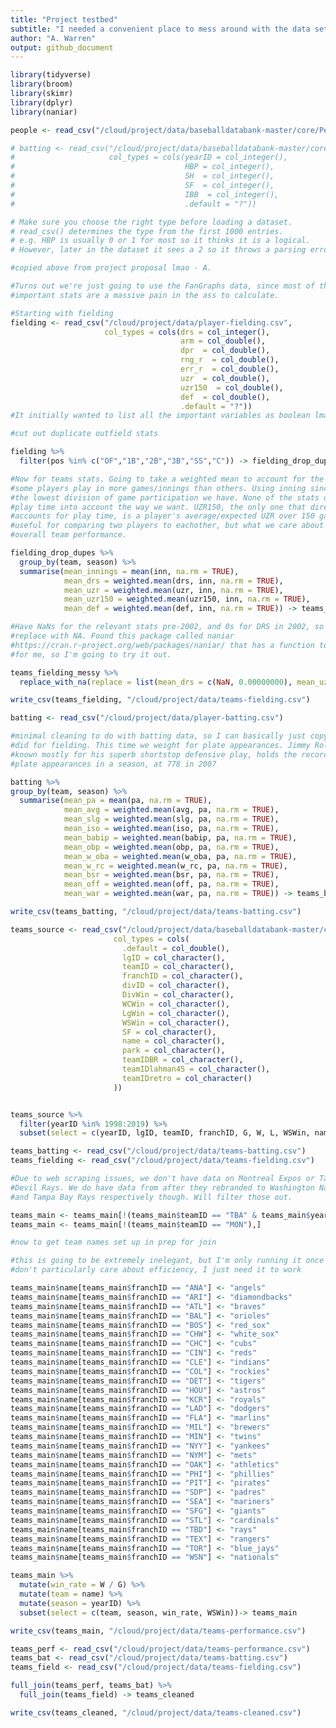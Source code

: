 ```yaml
---
title: "Project testbed"
subtitle: "I needed a convenient place to mess around with the data sets a bit"
author: "A. Warren"
output: github_document
---
```


```r
library(tidyverse)
library(broom)
library(skimr)
library(dplyr)
library(naniar)
```

```r
people <- read_csv("/cloud/project/data/baseballdatabank-master/core/People.csv")

# batting <- read_csv("/cloud/project/data/baseballdatabank-master/core/Batting.csv",
#                     col_types = cols(yearID = col_integer(),
#                                      HBP = col_integer(), 
#                                      SH  = col_integer(),
#                                      SF  = col_integer(),
#                                      IBB  = col_integer(),
#                                      .default = "?"))

# Make sure you choose the right type before loading a dataset.
# read_csv() determines the type from the first 1000 entries.
# e.g. HBP is usually 0 or 1 for most so it thinks it is a logical.
# However, later in the dataset it sees a 2 so it throws a parsing error.

#copied above from project proposal lmao - A.

#Turns out we're just going to use the FanGraphs data, since most of the
#important stats are a massive pain in the ass to calculate.

```


```r
#Starting with fielding
fielding <- read_csv("/cloud/project/data/player-fielding.csv",
                     col_types = cols(drs = col_integer(), 
                                      arm = col_double(), 
                                      dpr  = col_double(),
                                      rng_r  = col_double(),
                                      err_r  = col_double(),
                                      uzr  = col_double(),
                                      uzr150  = col_double(),
                                      def  = col_double(),
                                      .default = "?"))
#It initially wanted to list all the important variables as boolean lmao

#cut out duplicate outfield stats

fielding %>%
  filter(pos %in% c("OF","1B","2B","3B","SS","C")) -> fielding_drop_dupes

#Now for teams stats. Going to take a weighted mean to account for the fact that
#some players play in more games/innings than others. Using inning since that's
#the lowest division of game participation we have. None of the stats quite take
#play time into account the way we want. UZR150, the only one that directly 
#accounts for play time, is a player's average/expected UZR over 150 games. It's
#useful for comparing two players to eachother, but what we care about is 
#overall team performance.

fielding_drop_dupes %>%
  group_by(team, season) %>%
  summarise(mean_innings = mean(inn, na.rm = TRUE),
            mean_drs = weighted.mean(drs, inn, na.rm = TRUE),
            mean_uzr = weighted.mean(uzr, inn, na.rm = TRUE),
            mean_uzr150 = weighted.mean(uzr150, inn, na.rm = TRUE),
            mean_def = weighted.mean(def, inn, na.rm = TRUE)) -> teams_fielding_messy

#Have NaNs for the relevant stats pre-2002, and 0s for DRS in 2002, so I need to
#replace with NA. Found this package called naniar 
#https://cran.r-project.org/web/packages/naniar/ that has a function to do that 
#for me, so I'm going to try it out.

teams_fielding_messy %>%
  replace_with_na(replace = list(mean_drs = c(NaN, 0.00000000), mean_uzr = NaN, mean_uzr150 = NaN, mean_def = NaN)) -> teams_fielding

write_csv(teams_fielding, "/cloud/project/data/teams-fielding.csv")

```

```r
batting <- read_csv("/cloud/project/data/player-batting.csv")

#minimal cleaning to do with batting data, so I can basically just copy what I 
#did for fielding. This time we weight for plate appearances. Jimmy Rollins, 
#known mostly for his superb shortstop defensive play, holds the record for 
#plate appearances in a season, at 778 in 2007

batting %>%
group_by(team, season) %>%
  summarise(mean_pa = mean(pa, na.rm = TRUE),
            mean_avg = weighted.mean(avg, pa, na.rm = TRUE),
            mean_slg = weighted.mean(slg, pa, na.rm = TRUE),
            mean_iso = weighted.mean(iso, pa, na.rm = TRUE),
            mean_babip = weighted.mean(babip, pa, na.rm = TRUE),
            mean_obp = weighted.mean(obp, pa, na.rm = TRUE),
            mean_w_oba = weighted.mean(w_oba, pa, na.rm = TRUE),
            mean_w_rc = weighted.mean(w_rc, pa, na.rm = TRUE),
            mean_bsr = weighted.mean(bsr, pa, na.rm = TRUE),
            mean_off = weighted.mean(off, pa, na.rm = TRUE),
            mean_war = weighted.mean(war, pa, na.rm = TRUE)) -> teams_batting

write_csv(teams_batting, "/cloud/project/data/teams-batting.csv")
```
```r
teams_source <- read_csv("/cloud/project/data/baseballdatabank-master/core/Teams.csv",
                       col_types = cols(
                         .default = col_double(),
                         lgID = col_character(),
                         teamID = col_character(),
                         franchID = col_character(),
                         divID = col_character(),
                         DivWin = col_character(),
                         WCWin = col_character(),
                         LgWin = col_character(),
                         WSWin = col_character(),
                         SF = col_character(),
                         name = col_character(),
                         park = col_character(),
                         teamIDBR = col_character(),
                         teamIDlahman45 = col_character(),
                         teamIDretro = col_character()
                       ))


teams_source %>%
  filter(yearID %in% 1998:2019) %>%
  subset(select = c(yearID, lgID, teamID, franchID, G, W, L, WSWin, name))-> teams_main

teams_batting <- read_csv("/cloud/project/data/teams-batting.csv")
teams_fielding <- read_csv("/cloud/project/data/teams-fielding.csv")

#Due to web scraping issues, we don't have data on Montreal Expos or Tampa Bay 
#Devil Rays. We do have data from after they rebranded to Washington Nationals 
#and Tampa Bay Rays respectively though. Will filter those out.

teams_main <- teams_main[!(teams_main$teamID == "TBA" & teams_main$yearID %in% 1998:2007),]
teams_main <- teams_main[!(teams_main$teamID == "MON"),]

#now to get team names set up in prep for join

#this is going to be extremely inelegant, but I'm only running it once so I
#don't particularly care about efficiency, I just need it to work

teams_main$name[teams_main$franchID == "ANA"] <- "angels"
teams_main$name[teams_main$franchID == "ARI"] <- "diamondbacks"
teams_main$name[teams_main$franchID == "ATL"] <- "braves"
teams_main$name[teams_main$franchID == "BAL"] <- "orioles"
teams_main$name[teams_main$franchID == "BOS"] <- "red_sox"
teams_main$name[teams_main$franchID == "CHW"] <- "white_sox"
teams_main$name[teams_main$franchID == "CHC"] <- "cubs"
teams_main$name[teams_main$franchID == "CIN"] <- "reds"
teams_main$name[teams_main$franchID == "CLE"] <- "indians"
teams_main$name[teams_main$franchID == "COL"] <- "rockies"
teams_main$name[teams_main$franchID == "DET"] <- "tigers"
teams_main$name[teams_main$franchID == "HOU"] <- "astros"
teams_main$name[teams_main$franchID == "KCR"] <- "royals"
teams_main$name[teams_main$franchID == "LAD"] <- "dodgers"
teams_main$name[teams_main$franchID == "FLA"] <- "marlins"
teams_main$name[teams_main$franchID == "MIL"] <- "brewers"
teams_main$name[teams_main$franchID == "MIN"] <- "twins"
teams_main$name[teams_main$franchID == "NYY"] <- "yankees"
teams_main$name[teams_main$franchID == "NYM"] <- "mets"
teams_main$name[teams_main$franchID == "OAK"] <- "athletics"
teams_main$name[teams_main$franchID == "PHI"] <- "phillies"
teams_main$name[teams_main$franchID == "PIT"] <- "pirates"
teams_main$name[teams_main$franchID == "SDP"] <- "padres"
teams_main$name[teams_main$franchID == "SEA"] <- "mariners"
teams_main$name[teams_main$franchID == "SFG"] <- "giants"
teams_main$name[teams_main$franchID == "STL"] <- "cardinals"
teams_main$name[teams_main$franchID == "TBD"] <- "rays"
teams_main$name[teams_main$franchID == "TEX"] <- "rangers"
teams_main$name[teams_main$franchID == "TOR"] <- "blue_jays"
teams_main$name[teams_main$franchID == "WSN"] <- "nationals"

teams_main %>%
  mutate(win_rate = W / G) %>%
  mutate(team = name) %>%
  mutate(season = yearID) %>%
  subset(select = c(team, season, win_rate, WSWin))-> teams_main

write_csv(teams_main, "/cloud/project/data/teams-performance.csv")
```


```r
teams_perf <- read_csv("/cloud/project/data/teams-performance.csv")
teams_bat <- read_csv("/cloud/project/data/teams-batting.csv")
teams_field <- read_csv("/cloud/project/data/teams-fielding.csv")

full_join(teams_perf, teams_bat) %>%
  full_join(teams_field) -> teams_cleaned

write_csv(teams_cleaned, "/cloud/project/data/teams-cleaned.csv")

```
